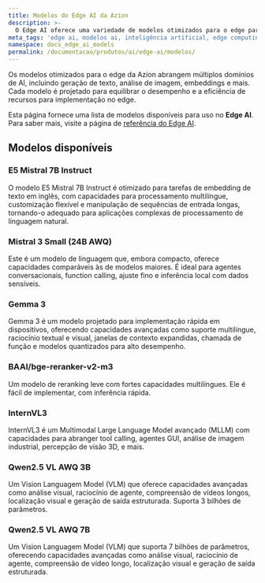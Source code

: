```yaml
---
title: Modelos do Edge AI da Azion
description: >-
  O Edge AI oferece uma variedade de modelos otimizados para o edge para vários domínios de AI, garantindo implementação e desempenho eficientes.
meta_tags: 'edge ai, modelos ai, inteligência artificial, edge computing'
namespace: docs_edge_ai_models
permalink: /documentacao/produtos/ai/edge-ai/modelos/
---
```



Os modelos otimizados para o edge da Azion abrangem múltiplos domínios de AI, incluindo geração de texto, análise de imagem, embeddings e mais. Cada modelo é projetado para equilibrar o desempenho e a eficiência de recursos para implementação no edge.

Esta página fornece uma lista de modelos disponíveis para uso no **Edge AI**. Para saber mais, visite a página de [referência do Edge AI](/pt-br/documentacao/produtos/ai/edge-ai/).

## Modelos disponíveis

### E5 Mistral 7B Instruct

O modelo E5 Mistral 7B Instruct é otimizado para tarefas de embedding de texto em inglês, com capacidades para processamento multilíngue, customização flexível e manipulação de sequências de entrada longas, tornando-o adequado para aplicações complexas de processamento de linguagem natural.

<LinkButton link="/pt-br/documentacao/produtos/ai/edge-ai/modelos/e5-mistral-7b-instruct/" label="Ver detalhes" severity="secondary" />

### Mistral 3 Small (24B AWQ)

Este é um modelo de linguagem que, embora compacto, oferece capacidades comparáveis às de modelos maiores. É ideal para agentes conversacionais, function calling, ajuste fino e inferência local com dados sensíveis.

<LinkButton link="/pt-br/documentacao/produtos/ai/edge-ai/modelos/mistral-3-small/" label="Ver detalhes" severity="secondary" />

### Gemma 3

Gemma 3 é um modelo projetado para implementação rápida em dispositivos, oferecendo capacidades avançadas como suporte multilíngue, raciocínio textual e visual, janelas de contexto expandidas, chamada de função e modelos quantizados para alto desempenho.

<LinkButton link="/pt-br/documentacao/produtos/ai/edge-ai/modelos/gemma-3/" label="Ver detalhes" severity="secondary" />

### BAAI/bge-reranker-v2-m3

Um modelo de reranking leve com fortes capacidades multilíngues. Ele é fácil de implementar, com inferência rápida.

<LinkButton link="/pt-br/documentacao/produtos/ai/edge-ai/modelos/baai-bge-reranker-v2-m3/" label="Ver detalhes" severity="secondary" />

### InternVL3

InternVL3 é um Multimodal Large Language Model avançado (MLLM) com capacidades para abranger tool calling, agentes GUI, análise de imagem industrial, percepção de visão 3D, e mais.

<LinkButton link="/pt-br/documentacao/produtos/ai/edge-ai/modelos/internvl3/" label="Ver detalhes" severity="secondary" />

### Qwen2.5 VL AWQ 3B

Um Vision Languagem Model (VLM) que oferece capacidades avançadas como análise visual, raciocínio de agente, compreensão de vídeos longos, localização visual e geração de saída estruturada. Suporta 3 bilhões de parâmetros.

<LinkButton link="/pt-br/documentacao/produtos/ai/edge-ai/modelos/qwen-2-5-vl-3b/" label="Ver detalhes" severity="secondary" />

### Qwen2.5 VL AWQ 7B

Um Vision Languagem Model (VLM) que suporta 7 bilhões de parâmetros, oferecendo capacidades avançadas como análise visual, raciocínio de agente, compreensão de vídeo longo, localização visual e geração de saída estruturada.

<LinkButton link="/pt-br/documentacao/produtos/ai/edge-ai/modelos/qwen-2-5-vl-7b/" label="Ver detalhes" severity="secondary" />
